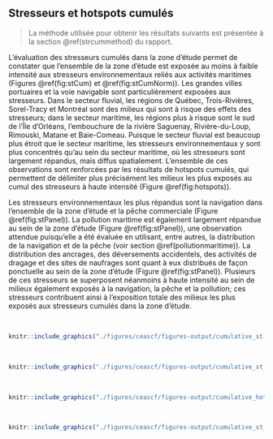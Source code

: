 ## Stresseurs et hotspots cumulés {#strcumresult}

> La méthode utilisée pour obtenir les résultats suivants est présentée à la section \@ref(strcummethod) du rapport.

L'évaluation des stresseurs cumulés dans la zone d'étude permet de constater que l'ensemble de la zone d'étude est exposée au moins à faible intensité aux stresseurs environnementaux reliés aux activités maritimes (Figures \@ref(fig:stCum) et \@ref(fig:stCumNorm)). Les grandes villes portuaires et la voie navigable sont particulièrement exposées aux stresseurs. Dans le secteur fluvial, les régions de Québec, Trois-Rivières, Sorel-Tracy et Montréal sont des milieux qui sont à risque des effets des stresseurs; dans le secteur maritime, les régions plus à risque sont le sud de l'Île d'Orléans, l'embouchure de la rivière Saguenay, Rivière-du-Loup, Rimouski, Matane et Baie-Comeau. Puisque le secteur fluvial est beaucoup plus étroit que le secteur maritime, les stresseurs environnementaux y sont plus concentrés qu'au sein du secteur maritime, où les stresseurs sont largement répandus, mais diffus spatialement. L'ensemble de ces observations sont renforcées par les résultats de hotspots cumulés, qui permettent de délimiter plus précisément les milieux les plus exposés au cumul des stresseurs à haute intensité (Figure \@ref(fig:hotspots)). 


Les stresseurs environnementaux les plus répandus sont la navigation dans l'ensemble de la zone d'étude et la pêche commerciale (Figure \@ref(fig:stPanel)). La pollution maritime est également largement répandue au sein de la zone d'étude (Figure \@ref(fig:stPanel)), une observation attendue puisqu'elle a été évaluée en utilisant, entre autres, la distribution de la navigation et de la pêche (voir section \@ref(pollutionmaritime)). La distribution des ancrages, des déversements accidentels, des activités de dragage et des sites de naufrages sont quant à eux distribués de façon ponctuelle au sein de la zone d'étude (Figure \@ref(fig:stPanel)). Plusieurs de ces stresseurs se superposent néanmoins à haute intensité au sein de milieux également exposés à la navigation, la pêche et la pollution; ces stresseurs contribuent ainsi à l'exposition totale des milieux les plus exposés aux stresseurs cumulés dans la zone d'étude.

<br/>

```r
knitr::include_graphics("./figures/ceascf/figures-output/cumulative_st.png")
```

<br/>

```r
knitr::include_graphics("./figures/ceascf/figures-output/cumulative_st_norm.png")
```
<br/>

```r
knitr::include_graphics("./figures/ceascf/figures-output/cumulative_hotspots.png")
```

<br/>

```r
knitr::include_graphics("./figures/ceascf/figures-output/cumulative_st_panel.png")
```

<br/>

